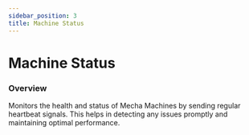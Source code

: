```yaml
---
sidebar_position: 3
title: Machine Status
---
```

# Machine Status

### Overview

Monitors the health and status of Mecha Machines by sending regular heartbeat signals. This helps in detecting any issues promptly and maintaining optimal performance.